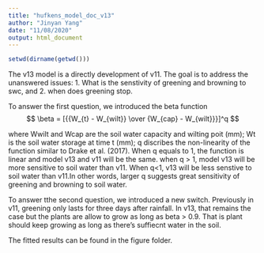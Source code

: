```yaml
---
title: "hufkens_model_doc_v13"
author: "Jinyan Yang"
date: "11/08/2020"
output: html_document
---
```


```r
setwd(dirname(getwd()))
```

The v13 model is a directly development of v11. The goal is to address the unanswered issues: 1. What is the senstivity of greening and browning to  swc, and 2. when does greening stop. 

To answer the first question, we introduced the beta function 
$$ \beta = [{{W_{t} - W_{wilt}} \over {W_{cap} - W_{wilt}}}]^q  $$

where Wwilt and Wcap are the soil water capacity and wilting poit (mm); Wt is the soil water storage at time t (mm); q discribes the non-linearity of the function similar to Drake et al. (2017). When q equals to 1, the function is linear and model v13 and v11 will be the same. when q > 1, model v13 will be more sensitive to soil water than v11. When q<1, v13 will be less senstive to soil water than v11.In other words, larger q suggests great sensitivity of greening and browning to soil water. 

To answer tthe second question, we introduced a new switch. Previously in v11, greening only lasts for three days after rainfall. In v13, that remains the case but the plants are allow to grow as long as beta > 0.9. That is plant should keep growing as long as there's suffiecnt water in the soil. 

The fitted results can be found in the figure folder. 